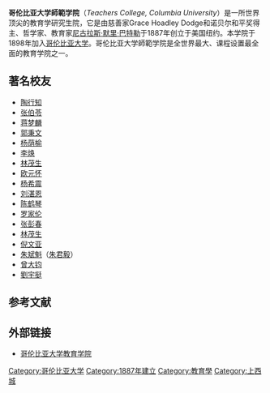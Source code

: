 {{multiple issues|
{{expand|time=2016-12-17T12:44:24+00:00}}
{{globalize|time=2016-12-17T12:44:24+00:00}}
{{unreferenced|time=2016-12-17T12:44:24+00:00}}
}}
'''哥伦比亚大学師範学院'''（''Teachers College, Columbia University''）是一所世界顶尖的教育学研究生院，它是由慈善家Grace Hoadley Dodge和诺贝尔和平奖得主、哲学家、教育家[[尼古拉斯·默里·巴特勒|尼古拉斯·默里·巴特勒]]于1887年创立于美国纽约。本学院于1898年加入[[哥伦比亚大学|哥伦比亚大学]]。哥伦比亚大学師範学院是全世界最大、课程设置最全面的教育学院之一。

== 著名校友 ==
*[[陶行知|陶行知]]
*[[张伯苓|张伯苓]]
*[[蒋梦麟|蒋梦麟]]
*[[郭秉文|郭秉文]]
*[[杨荫榆|杨荫榆]]
*[[李焕|李焕]]
*[[林茂生|林茂生]]
*[[欧元怀|欧元怀]]
*[[杨希震|杨希震]]
*[[刘湛恩|刘湛恩]]
*[[陈鹤琴|陈鹤琴]]
*[[罗家伦|罗家伦]]
*[[张彭春|张彭春]]
*[[林茂生|林茂生]]
*[[倪文亚|倪文亚]]
*[[朱斌魁|朱斌魁]]（[[朱斌魁|朱君毅]]）
*[[曾大钧|曾大钧]]
*[[劉宇挺|劉宇挺]]

== 参考文献 ==
{{Reflist|2}}

== 外部链接 ==
* [http://www.tc.columbia.edu/ 哥伦比亚大学教育学院]{{Wayback|url=http://www.tc.columbia.edu/ |date=20060107051501 }}
{{哥倫比亞大學}}
{{纽约市的大学}}
[[Category:哥伦比亚大学|Category:哥伦比亚大学]]
[[Category:1887年建立|Category:1887年建立]]
[[Category:教育學|Category:教育學]]
[[Category:上西城|Category:上西城]]

{{学校小作品}}